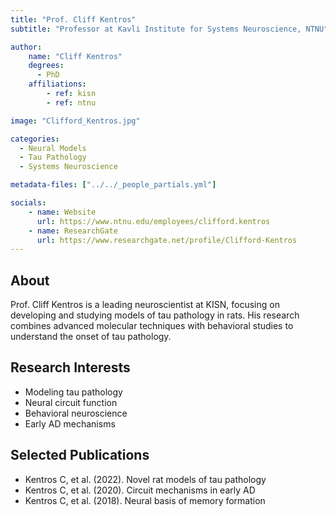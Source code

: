 ```yaml
---
title: "Prof. Cliff Kentros"
subtitle: "Professor at Kavli Institute for Systems Neuroscience, NTNU"

author:
    name: "Cliff Kentros"
    degrees:
      - PhD
    affiliations:
        - ref: kisn
        - ref: ntnu

image: "Clifford_Kentros.jpg"

categories:
  - Neural Models
  - Tau Pathology
  - Systems Neuroscience

metadata-files: ["../../_people_partials.yml"]

socials:
    - name: Website
      url: https://www.ntnu.edu/employees/clifford.kentros
    - name: ResearchGate
      url: https://www.researchgate.net/profile/Clifford-Kentros
---
```


## About

Prof. Cliff Kentros is a leading neuroscientist at KISN, focusing on developing and studying models of tau pathology in rats. His research combines advanced molecular techniques with behavioral studies to understand the onset of tau pathology.

## Research Interests

- Modeling tau pathology
- Neural circuit function
- Behavioral neuroscience
- Early AD mechanisms

## Selected Publications

- Kentros C, et al. (2022). Novel rat models of tau pathology
- Kentros C, et al. (2020). Circuit mechanisms in early AD
- Kentros C, et al. (2018). Neural basis of memory formation 